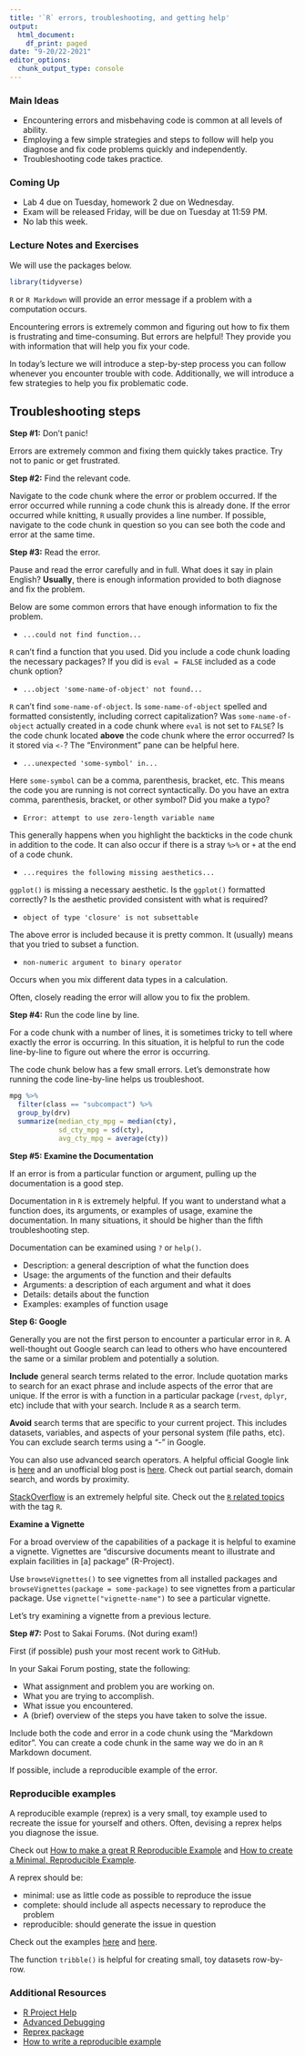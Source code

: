 ```yaml
---
title: '`R` errors, troubleshooting, and getting help'
output:
  html_document:
    df_print: paged
date: "9-20/22-2021"
editor_options:
  chunk_output_type: console
---
```


### Main Ideas

- Encountering errors and misbehaving code is common at all levels of ability.
- Employing a few simple strategies and steps to follow will help you diagnose
and fix code problems quickly and independently.
- Troubleshooting code takes practice.

### Coming Up

- Lab 4 due on Tuesday, homework 2 due on Wednesday.
- Exam will be released Friday, will be due on Tuesday at 11:59 PM.
- No lab this week.

### Lecture Notes and Exercises

We will use the packages below.

```r
library(tidyverse)
```

`R` or `R Markdown` will provide an error message if a problem with a
computation occurs.

Encountering errors is extremely common and figuring out how to fix them 
is frustrating and time-consuming. But errors are helpful! They provide 
you with information that will help you fix your code.

In today's lecture we will introduce a step-by-step process you can follow 
whenever you encounter trouble with code. Additionally, we will introduce a few
strategies to help you fix problematic code.

## Troubleshooting steps

**Step #1:** Don't panic! 

Errors are extremely common and fixing them quickly takes practice. Try not to 
panic or get frustrated. 

**Step #2:** Find the relevant code.

Navigate to the code chunk where the error or problem occurred. If the error 
occurred while running a code chunk this is already done. If the error occurred
while knitting, `R` usually provides a line number. If possible, navigate to the
code chunk in question so you can see both the code and error at the same time.

**Step #3:** Read the error.

Pause and read the error carefully and in full. What does it say in plain 
English? **Usually**, there is enough information provided to both diagnose and 
fix the problem.

Below are some common errors that have enough information to fix the problem.

- `...could not find function...`

`R` can't find a function that you used. Did you include a code chunk loading
the necessary packages? If you did is `eval = FALSE` included as a code chunk
option?

- `...object 'some-name-of-object' not found...`

`R` can't find `some-name-of-object`. Is `some-name-of-object` spelled and
formatted consistently, including correct capitalization? Was 
`some-name-of-object` actually created in a code chunk where `eval` is not set
to `FALSE`? Is the code chunk located **above** the code chunk where the
error occurred? Is it stored via `<-`? The "Environment" pane can be helpful 
here.

- `...unexpected 'some-symbol' in...`

Here `some-symbol` can be a comma, parenthesis, bracket, etc. This means the 
code you are running is not correct syntactically. Do you have an extra comma, 
parenthesis, bracket, or other symbol? Did you make a typo?

- `Error: attempt to use zero-length variable name`

This generally happens when you highlight the backticks in the code chunk 
in addition to the code. It can also occur if there is a stray `%>%` or `+` at 
the end of a code chunk.

- `...requires the following missing aesthetics...`

`ggplot()` is missing a necessary aesthetic. Is the `ggplot()` formatted 
correctly? Is the aesthetic provided consistent with what is required? 

- `object of type 'closure' is not subsettable`

The above error is included because it is pretty common. It (usually) means
that you tried to subset a function.

- `non-numeric argument to binary operator`

Occurs when you mix different data types in a calculation.

Often, closely reading the error will allow you to fix the problem. 

**Step #4:** Run the code line by line.

For a code chunk with a number of lines, it is sometimes tricky to tell where
exactly the error is occurring. In this situation, it is helpful to run the 
code line-by-line to figure out where the error is occurring.

The code chunk below has a few small errors. Let's demonstrate how running the
code line-by-line helps us troubleshoot.

```r
mpg %>%
  filter(class == "subcompact") %>%
  group_by(drv)
  summarize(median_cty_mpg = median(cty),
            sd_cty_mpg = sd(cty),
            avg_cty_mpg = average(cty))
```

**Step #5: Examine the Documentation**

If an error is from a particular function or argument, pulling up the 
documentation is a good step.

Documentation in `R` is extremely helpful. If you want to understand what a 
function does, its arguments, or examples of usage, examine the documentation.
In many situations, it should be higher than the fifth troubleshooting step.

Documentation can be examined using `?` or `help()`. 

- Description: a general description of what the function does
- Usage: the arguments of the function and their defaults
- Arguments: a description of each argument and what it does
- Details: details about the function
- Examples: examples of function usage

**Step 6: Google**

Generally you are not the first person to encounter a particular error in `R`. 
A well-thought out Google search can lead to others who have encountered the
same or a similar problem and potentially a solution.

**Include** general search terms related to the error. Include quotation
marks to search for an exact phrase and include aspects of the error that are
unique. If the error is with a function in a particular package (`rvest`, 
`dplyr`, etc) include that with your search. Include `R` as a search term.

**Avoid** search terms that are specific to your current project. This includes
datasets, variables, and aspects of your personal system (file paths, etc). You
can exclude search terms using a "-" in Google.

You can also use advanced search operators. A helpful official Google link is
[here](https://support.google.com/websearch/answer/2466433?hl=en) and an 
unofficial blog post is [here](https://www.lifewire.com/advanced-google-search-3482174).
Check out partial search, domain search, and words by proximity.

[StackOverflow](https://stackoverflow.com/) is an extremely helpful site.
Check out the [`R` related topics](https://stackoverflow.com/questions/tagged/r)
with the tag `R`.

**Examine a Vignette**

For a broad overview of the capabilities of a package it is helpful to examine
a vignette. Vignettes are "discursive documents meant to illustrate and explain
facilities in [a] package" (R-Project).

Use `browseVignettes()` to see vignettes from all installed packages and
`browseVignettes(package = some-package)` to see vignettes from a particular
package. Use `vignette("vignette-name")` to see a particular vignette.

Let's try examining a vignette from a previous lecture.

**Step #7:** Post to Sakai Forums. (Not during exam!)

First (if possible) push your most recent work to GitHub.

In your Sakai Forum posting, state the following:

- What assignment and problem you are working on.
- What you are trying to accomplish.
- What issue you encountered.
- A (brief) overview of the steps you have taken to solve the issue.

Include both the code and error in a code chunk using the "Markdown editor". 
You can create a code chunk in the same way we do in an `R` Markdown document.

If possible, include a reproducible example of the error.

### Reproducible examples

A reproducible example (reprex) is a very small, toy example used to recreate
the issue for yourself and others. Often, devising a reprex helps you diagnose
the issue. 

Check out [How to make a great R Reproducible Example](https://stackoverflow.com/questions/5963269/how-to-make-a-great-r-reproducible-example)
and [How to create a Minimal, Reproducible Example](https://stackoverflow.com/help/minimal-reproducible-example).

A reprex should be:

- minimal: use as little code as possible to reproduce the issue
- complete: should include all aspects necessary to reproduce the problem
- reproducible: should generate the issue in question

Check out the examples [here](https://stackoverflow.com/questions/24576515/relative-frequencies-proportions-with-dplyr/24576703#24576703) and [here](https://stackoverflow.com/questions/35090883/remove-all-of-x-axis-labels-in-ggplot).

The function `tribble()` is helpful for creating small, toy datasets row-by-row.

### Additional Resources

- [R Project Help](https://www.r-project.org/help.html)
- [Advanced Debugging](https://adv-r.hadley.nz/debugging.html)
- [Reprex package](https://www.tidyverse.org/help/#reprex-pkg)
- [How to write a reproducible example](http://adv-r.had.co.nz/Reproducibility.html)